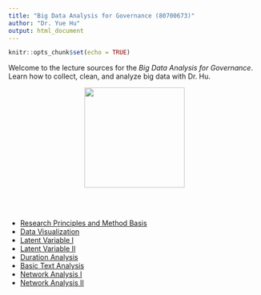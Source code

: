 ```yaml
---
title: "Big Data Analysis for Governance (80700673)"
author: "Dr. Yue Hu"
output: html_document
---
```


```r
knitr::opts_chunk$set(echo = TRUE)
```


Welcome to the lecture sources for the *Big Data Analysis for Governance*. Learn how to collect, clean, and analyze big data with Dr. Hu.


<center><img src="../analysisOfPoliticalData/images/goodluck.gif" height="200"/></center>


<br><br>

<ul>

<li><a href="/slides_gh/slides/courses/governmentalBigData/01_statsReview.html">Research Principles and Method Basis</a></li>

<li><a href="/slides_gh/slides/courses/governmentalBigData/02_dataVisualization.html">Data Visualization</a></li>

<li><a href="/slides_gh/slides/courses/governmentalBigData/03_latentVariableI.html">Latent Variable I</a></li>

<li><a href="/slides_gh/slides/courses/governmentalBigData/04_latentVariableII.html">Latent Variable II</a></li>

<li><a href="/slides_gh/slides/courses/governmentalBigData/05_eventHistory.html">Duration Analysis</a></li>

<li><a href="/slides_gh/slides/courses/governmentalBigData/06_textAnalaysis.html">Basic Text Analysis</a></li>

<li><a href="/slides_gh/slides/courses/governmentalBigData/07_networkAnalysis.html">Network Analysis I</a></li>

<li><a href="/slides_gh/slides/courses/governmentalBigData/08_networkAnalysisII.html">Network Analysis II</a></li>

</ul>